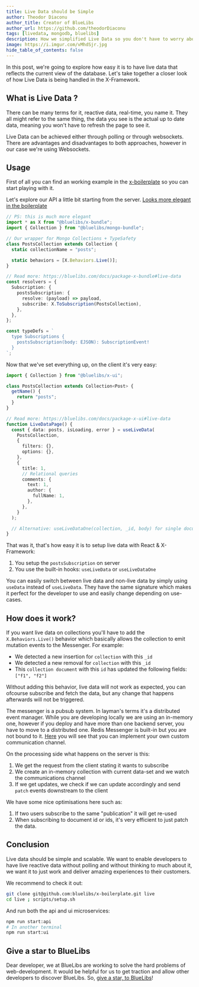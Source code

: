 ```yaml
---
title: Live Data should be Simple
author: Theodor Diaconu
author_title: Creator of BlueLibs
author_url: https://github.com/theodorDiaconu
tags: [livedata, mongodb, bluelibs]
description: How we simplified Live Data so you don't have to worry about it.
image: https://i.imgur.com/vMhdSjr.jpg
hide_table_of_contents: false
---
```


In this post, we're going to explore how easy it is to have live data that reflects the current view of the database. Let's take together a closer look of how Live Data is being handled in the X-Framework.

<!--truncate-->

## What is Live Data ?

There can be many terms for it, reactive data, real-time, you name it. They all might refer to the same thing, the data you see is the actual up to date data, meaning you won't have to refresh the page to see it.

Live Data can be achieved either through polling or through websockets. There are advantages and disadvantages to both approaches, however in our case we're using Websockets.

## Usage

First of all you can find an working example in the [x-boilerplate](https://github.com/bluelibs/x-boilerplate) so you can start playing with it.

Let's explore our API a little bit starting from the server. [Looks more elegant in the boilerplate](https://github1s.com/bluelibs/x-boilerplate/blob/main/microservices/api/src/bundles/AppBundle/graphql/subscriptions/postsSubscription.resolvers.ts)

```ts
// PS: this is much more elegant
import * as X from "@bluelibs/x-bundle";
import { Collection } from "@bluelibs/mongo-bundle";

// Our wrapper for Mongo Collections + TypeSafety
class PostsCollection extends Collection {
  static collectionName = "posts";

  static behaviors = [X.Behaviors.Live()];
}

// Read more: https://bluelibs.com/docs/package-x-bundle#live-data
const resolvers = {
  Subscription: {
    postsSubscription: {
      resolve: (payload) => payload,
      subscribe: X.ToSubscription(PostsCollection),
    },
  },
};

const typeDefs = `
  type Subscriptions {
    postsSubscription(body: EJSON): SubscriptionEvent!
  }
`;
```

Now that we've set everything up, on the client it's very easy:

```ts
import { Collection } from "@bluelibs/x-ui";

class PostsCollection extends Collection<Post> {
  getName() {
    return "posts";
  }
}

// Read more: https://bluelibs.com/docs/package-x-ui#live-data
function LiveDataPage() {
  const { data: posts, isLoading, error } = useLiveData(
    PostsCollection,
    {
      filters: {},
      options: {},
    },
    {
      title: 1,
      // Relational queries
      comments: {
        text: 1,
        author: {
          fullName: 1,
        },
      },
    }
  );

  // Alternative: useLiveDataOne(collection, _id, body) for single documents
}
```

That was it, that's how easy it is to setup live data with React & X-Framework:

1. You setup the `postsSubscription` on server
2. You use the built-in hooks: `useLiveData` or `useLiveDataOne`

You can easily switch between live data and non-live data by simply using `useData` instead of `useLiveData`. They have the same signature which makes it perfect for the developer to use and easily change depending on use-cases.

## How does it work?

If you want live data on collections you'll have to add the `X.Behaviors.Live()` behavior which basically allows the collection to emit mutation events to the Messenger. For example:

- We detected a new insertion for `collection` with this `_id`
- We detected a new removal for `collection` with this `_id`
- This `collection document` with this `id` has updated the following fields: `["f1", "f2"]`

Without adding this behavior, live data will not work as expected, you can ofcourse subscribe and fetch the data, but any change that happens afterwards will not be triggered.

The messenger is a pubsub system. In layman's terms it's a distributed event manager. While you are developing locally we are using an in-memory one, however if you deploy and have more than one backend server, you have to
move to a distributed one. Redis Messenger is built-in but you are not bound to it. [Here](https://bluelibs.com/docs/package-x-bundle#deployment--customisation) you will see that you can implement your own custom communication channel.

On the processing side what happens on the server is this:

1. We get the request from the client stating it wants to subscribe
2. We create an in-memory collection with current data-set and we watch the communications channel
3. If we get updates, we check if we can update accordingly and send `patch` events downstream to the client

We have some nice optimisations here such as:

1. If two users subscribe to the same "publication" it will get re-used
2. When subscribing to document id or ids, it's very efficient to just patch the data.

## Conclusion

Live data should be simple and scalable. We want to enable developers to have live reactive data without polling and without thinking to much about it, we want it to just work and deliver amazing experiences to their customers.

We recommend to check it out:

```bash
git clone git@github.com:bluelibs/x-boilerplate.git live
cd live ; scripts/setup.sh
```

And run both the api and ui microservices:

```bash
npm run start:api
# In another terminal
npm run start:ui
```

## Give a star to BlueLibs

Dear developer, we at BlueLibs are working to solve the hard problems of web-development. It would be helpful for us to get traction and allow other developers
to discover BlueLibs. So, [give a star, to BlueLibs](https://github.com/bluelibs/bluelibs)!
